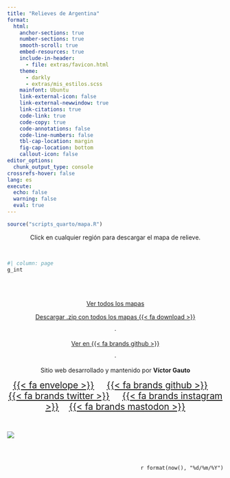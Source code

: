```yaml
---
title: "Relieves de Argentina"
format:
  html:
    anchor-sections: true
    number-sections: true
    smooth-scroll: true
    embed-resources: true
    include-in-header:
      - file: extras/favicon.html
    theme:
      - darkly
      - extras/mis_estilos.scss
    mainfont: Ubuntu
    link-external-icon: false
    link-external-newwindow: true
    link-citations: true
    code-link: true
    code-copy: true
    code-annotations: false
    code-line-numbers: false
    tbl-cap-location: margin
    fig-cap-location: bottom
    callout-icon: false
editor_options:
  chunk_output_type: console
crossrefs-hover: false
lang: es
execute:
  echo: false
  warning: false
  eval: true
---
```


```r
source("scripts_quarto/mapa.R")
```
<center>
Click en cualquier región para descargar el mapa de relieve.
</center>

<br>

```r
#| column: page
g_int
```

<br>
<br>

<center>

[Ver todos los mapas](https://github.com/vhgauto/relieve_argentina/tree/main/figuras)

[Descargar .zip con todos los mapas {{< fa download >}}](https://1drv.ms/u/s!AtWiMfGW5EJQytFHkiStD8VJOqydzw?e=WdU6rt)

<span style="color: `r c3`">·
</span>

[Ver en {{< fa brands github >}}](https://github.com/vhgauto/relieve_argentina)

<span style="color: `r c3`">·
</span>

Sitio web desarrollado y mantenido por <b style="color: `r c3`">Víctor Gauto</b>

<span style='font-size: 1.3rem'>
[{{< fa envelope >}}](mailto:victor.gauto@putlook.com)&nbsp;&nbsp;&nbsp;&nbsp;
[{{< fa brands github >}}](https://github.com/vhgauto)&nbsp;&nbsp;&nbsp;&nbsp;
[{{< fa brands twitter >}}](https://x.com/vhgauto)&nbsp;&nbsp;&nbsp;&nbsp;
[{{< fa brands instagram >}}](https://www.instagram.com/vhgauto/)&nbsp;&nbsp;&nbsp;&nbsp;[{{< fa brands mastodon >}}](https://fosstodon.org/@vhgauto)
</span>

</center>

<br>

::: {.column-screen}

![](extras/rainbow.png)

:::

<br>
<br>

<p style="color: `r c5`; font-family: JetBrains Mono" align="right">
`r format(now(), "%d/%m/%Y")`
</p>
